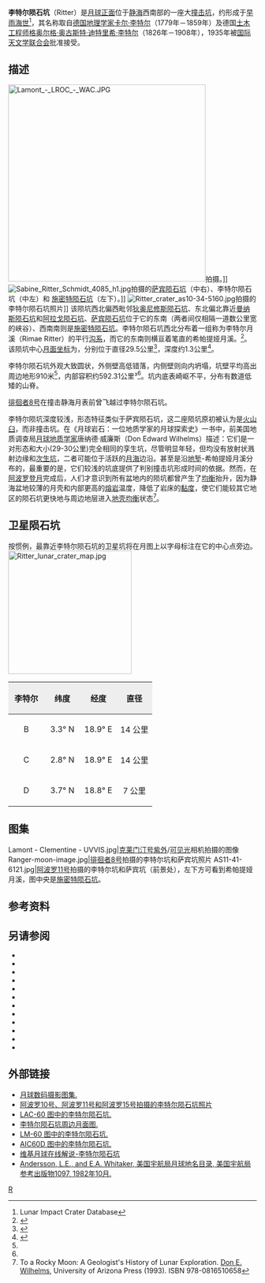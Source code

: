 {{lunar crater data |
 image=AS11-41-6121.jpg|240px|
 caption=[[萨宾陨石坑|萨宾陨石坑]]（中右）和李特尔陨石坑（右侧）。[[美国宇航局|美国宇航局]]照片。|
 latitude=1.96|
 N_or_S=N|
 longitude=19.17|
 E_or_W=E|
 diameter=29.5公里|
 depth=1.3公里|
 colong=341|
 eponym=[[卡尔·李特尔|卡尔·李特尔]]<br />[[格奥尔格·奥古斯特·迪特里希·李特尔|格奥尔格·奥古斯特·迪特里希·李特尔]]}}
'''李特尔陨石坑'''（Ritter）是[[月球正面|月球正面]]位于[[静海|静海]]西南部的一座大[[撞击坑|撞击坑]]，约形成于[[早雨海世|早雨海世]]<ref name=LICD>Lunar Impact Crater Database</ref>，其名称取自[[德国|德国]][[地理学家|地理学家]][[卡尔·李特尔|卡尔·李特尔]]（1779年－1859年）及德国[[土木工程师|土木工程师]][[格奥尔格·奥古斯特·迪特里希·李特尔|格奥尔格·奥古斯特·迪特里希·李特尔]]（1826年－1908年），1935年被[[国际天文学联合会|国际天文学联合会]]批准接受。

==描述==
[[Image:Lamont_-_LROC_-_WAC.JPG|400px]]拍摄。]]
[[Image:Sabine_Ritter_Schmidt_4085_h1.jpg|thumb]]拍摄的[[萨宾陨石坑|萨宾陨石坑]]（中右）、李特尔陨石坑（中左）和 [[施密特陨石坑|施密特陨石坑]]（左下）。]]
[[Image:Ritter_crater_as10-34-5160.jpg|thumb]]拍摄的李特尔陨石坑照片]]
该陨坑西北偏西毗邻[[狄奥尼修斯陨石坑|狄奥尼修斯陨石坑]]、东北偏北靠近[[曼纳斯陨石坑|曼纳斯陨石坑]]和[[阿拉戈陨石坑|阿拉戈陨石坑]]、[[萨宾陨石坑|萨宾陨石坑]]位于它的东南（两者间仅相隔一道数公里宽的峡谷）、西南南则是[[施密特陨石坑|施密特陨石坑]]。李特尔陨石坑西北分布着一组称为李特尔月溪（Rimae Ritter）的平行[[月溪|沟系]]，而它的东南则横亘着笔直的希帕提娅月溪。<ref>{{Cite web |url=http://planetarynames.wr.usgs.gov/images/Lunar/lac_60_lo.pdf |title=Crater Ritter on LAC-60 map. |access-date=2016-09-10 |archive-date=2012-05-05 |archive-url=https://www.webcitation.org/67QndhdBR?url=http://planetarynames.wr.usgs.gov/images/Lunar/lac_60_lo.pdf |dead-url=no }}</ref>。
该陨坑中心[[月面坐标|月面坐标]]为{{Coord|1.96|N|19.17|E|globe:Moon|nogoogle=1|noosm=1}}，分别位于直径29.5公里<ref name="IAU">{{Cite web |url=http://planetarynames.wr.usgs.gov/Feature/5158 |title=Directory of the International Astronomical Union |access-date=2016-09-10 |archive-date=2019-03-31 |archive-url=https://web.archive.org/web/20190331003524/https://planetarynames.wr.usgs.gov/Feature/5158 |dead-url=no }}</ref>，深度约1.3公里<ref>{{Cite web |url=http://fisherka.csolutionshosting.net/astronote/plan/craterdepth/html/CraterDepthFeatureNameWestfall.html |title=John E. Westfall's Atlas of the Lunar Terminator, Cambridge Univ. Press (2000) |access-date=2016-09-10 |archive-date=2014-12-18 |archive-url=https://archive.today/20141218234310/http://fisherka.csolutionshosting.net/astronote/plan/craterdepth/html/CraterDepthFeatureNameWestfall.html |dead-url=no }}</ref>。

李特尔陨石坑外观大致圆状，外侧壁高低错落，内侧壁则向内坍塌，坑壁平均高出周边地形910米<ref name="LICD"/>，内部容积约592.31公里³<ref name="LICD"/>。坑内底表崎岖不平，分布有数道低矮的山脊。

[[徘徊者8号|徘徊者8号]]在撞击静海月表前曾飞越过李特尔陨石坑。

李特尔陨坑深度较浅，形态特征类似于萨宾陨石坑，这二座陨坑原初被认为是[[破火山口|火山臼]]，而非撞击坑。在《月球岩石：一位地质学家的月球探索史》一书中，前美国地质调查局[[月球|月球]][[地质学家|地质学家]]唐纳德·威廉斯（Don Edward Wilhelms）描述：它们是一对形态和大小(29-30公里)完全相同的孪生坑，尽管明显年轻，但均没有放射状溅射边缘和[[次级撞击坑|次生坑]]，二者可能位于活跃的[[月海|月海]]边沿。甚至是沿[[地堑|地堑]]-希帕提娅月溪分布的，最重要的是，它们较浅的坑底提供了判别撞击坑形成时间的依据。然而，在[[阿波罗计划|阿波罗登月]]完成后，人们才意识到所有盆地内的陨坑都曾产生了[[地壳均衡|均衡]]抬升，因为静海盆地较薄的月壳和内部更高的[[熔岩|熔岩]]温度，降低了岩床的[[黏度|黏度]]，使它们能较其它地区的陨石坑更快地与周边地层进入[[地壳均衡|地壳均衡]]状态<ref>To a Rocky Moon: A Geologist's History of Lunar Exploration.  [[Donald_Wilhelms|Don E. Wilhelms]], University of Arizona Press (1993). ISBN 978-0816510658</ref>。

==卫星陨石坑==
按惯例，最靠近李特尔陨石坑的卫星坑将在月图上以字母标注在它的中心点旁边。
[[Image:Ritter_lunar_crater_map.jpg|250px]]

{| class="wikitable"
!width="25%" style="background:#eeeeee;" |李特尔
!width="25%" style="background:#eeeeee;" |纬度
!width="25%" style="background:#eeeeee;" |经度 
!width="25%" style="background:#eeeeee;" |直径
|-
|align="center"|B
|align="center"|3.3° N
|align="center"|18.9° E
|align="center"|14 公里
|-
|align="center"|C
|align="center"|2.8° N
|align="center"|18.9° E
|align="center"|14 公里
|-
|align="center"|D
|align="center"|3.7° N
|align="center"|18.8° E
|align="center"|7 公里
|}{{clear}}

==图集==
<gallery>
Lamont - Clementine - UVVIS.jpg|[[克莱门汀号|克莱门汀号]][[紫外线|紫外]]/[[可见光|可见光]]相机拍摄的图像
Ranger-moon-image.jpg|[[徘徊者8号|徘徊者8号]]拍摄的李特尔坑和萨宾坑照片
AS11-41-6121.jpg|[[阿波罗11号|阿波罗11号]]拍摄的李特尔坑和萨宾坑（前景处），左下方可看到希帕提娅月溪，图中央是[[施密特陨石坑|施密特陨石坑]]。
</gallery>

==参考资料==
{{Reflist}}

==另请参阅==
{{Commons|Image:AS11-41-6121.jpg}} 
{{refbegin}}
* {{cite book
  | last1 = Andersson
  | first1 = L. E.
  | last2 = Whitaker
  | first2 = E. A.
  | authorlink2 = Ewen Whitaker
  | date = 1982
  | title = [[NASA|NASA]] Catalogue of Lunar Nomenclature
  | publisher = NASA RP-1097
  | ref = harv
  }}
* {{cite web
  | last = Blue
  | first = Jennifer
  | date = July 25, 2007
  | title = Gazetteer of Planetary Nomenclature
  | publisher = [[United_States_Geological_Survey|USGS]]
  | url = http://planetarynames.wr.usgs.gov/
  | accessdate = 2007-08-05
  | ref = harv
  | archive-date = 2019-12-05
  | archive-url = https://web.archive.org/web/20191205162958/https://planetarynames.wr.usgs.gov/
  | dead-url = no
  }}
* {{cite book
  | last1 = Bussey
  | first1 = B.
  | authorlink1 = Ben Bussey
  | last2 = Spudis
  | first2 = P.
  | authorlink2 = Paul Spudis
  | date = 2004
  | title = The Clementine Atlas of the Moon
  | publisher = Cambridge University Press
  | location = New York
  | isbn = 978-0-521-81528-4
  | ref = harv
  }}
* {{cite book
  | last1 = Cocks
  | first1 = Elijah E.
  | last2 = Cocks
  | first2 = Josiah C.
  | date = 1995
  | title = Who's Who on the Moon: A Biographical Dictionary of Lunar Nomenclature
  | url = https://archive.org/details/isbn_9780936389271
  | publisher = Tudor Publishers
  | isbn = 978-0-936389-27-1
  | ref = harv
  }}
* {{cite web
  | last = McDowell
  | first = Jonathan
  | date = July 15, 2007
  | url = http://host.planet4589.org/astro/lunar/
  | title = Lunar Nomenclature
  | publisher = Jonathan's Space Report
  | accessdate = 2007-10-24
  | ref = harv
  | archive-date = 2019-06-21
  | archive-url = https://web.archive.org/web/20190621012337/http://host.planet4589.org/astro/lunar/
  | dead-url = no
  }}
* {{cite journal| last1 = Menzel| first1 = D. H.| last2 = Minnaert| first2 = M.| last3 = Levin| first3 = B.| last4 = Dollfus| first4 = A.| last5 = Bell| first5 = B.| title = Report on Lunar Nomenclature by the Working Group of Commission 17 of the IAU| doi = 10.1007/BF00171763| journal = Space Science Reviews| volume = 12| issue = 2| pages = 136–186| year = 1971| pmid = | pmc =| bibcode = 1971SSRv...12..136M| ref = harv}}
* {{cite book
  | first = Patrick
  | last = Moore
  | authorlink = Patrick Moore
  | date = 2001
  | title = On the Moon
  | url = https://archive.org/details/patrickmooreonmo00patr
  | publisher = Sterling Publishing Co
  | isbn = 978-0-304-35469-6
  | ref = harv
  }}
* {{cite book
  | first = Fred W.
  | last = Price
  | date = 1988
  | title = The Moon Observer's Handbook
  | publisher = Cambridge University Press
  | isbn = 978-0-521-33500-3
  | ref = harv
  }}
* {{cite book
  | last = Rükl
  | first = Antonín
  | authorlink = Antonín Rükl
  | date = 1990
  | title = Atlas of the Moon
  | publisher = Kalmbach Books
  | isbn = 978-0-913135-17-4
  | ref = harv
  }}
* {{cite book
  | last = Webb
  | first = Rev. T. W.
  | authorlink = Thomas William Webb
  | date = 1962
  | title = Celestial Objects for Common Telescopes
  | url = https://archive.org/details/celestialobjects00webb
  | edition = 6th revised
  | publisher = Dover
  | isbn = 978-0-486-20917-3
  | ref = harv
  }}
* {{cite book
  | first = Ewen A.
  | last = Whitaker
  | authorlink = Ewen Whitaker
  | date = 1999
  | title = Mapping and Naming the Moon
  | publisher = Cambridge University Press
  | isbn = 978-0-521-62248-6
  | ref = harv
  }}
* {{cite book
  | first = Peter T.
  | last = Wlasuk
  | date = 2000
  | title = Observing the Moon
  | publisher = Springer
  | isbn = 978-1-85233-193-1
  | ref = harv
 }}
{{refend}}

==外部链接==
*[http://www.lpi.usra.edu/resources/lunar_orbiter/bin/srch_nam.shtml?Ritter%7C0 月球数码摄影图集.] {{Wayback|url=http://www.lpi.usra.edu/resources/lunar_orbiter/bin/srch_nam.shtml?Ritter%7C0 |date=20201127013727 }}
*[http://www.lpi.usra.edu/resources/apollo/search/feature/?feature=Ritter 阿波罗10号、阿波罗11号和阿波罗15号拍摄的李特尔陨石坑照片] {{Wayback|url=http://www.lpi.usra.edu/resources/apollo/search/feature/?feature=Ritter |date=20201127161028 }}
*[http://www.lpi.usra.edu/resources/mapcatalog/LAC/lac60/ LAC-60 图中的李特尔陨石坑.] {{Wayback|url=http://www.lpi.usra.edu/resources/mapcatalog/LAC/lac60/ |date=20160303220727 }}
*[http://www.lpi.usra.edu/resources/mapcatalog/usgs/I510/ 李特尔陨石坑周边月面图.] {{Wayback|url=http://www.lpi.usra.edu/resources/mapcatalog/usgs/I510/ |date=20160304084756 }}
*[http://www.lpi.usra.edu/resources/mapcatalog/LM/lm60/ LM-60 图中的李特尔陨石坑.] {{Wayback|url=http://www.lpi.usra.edu/resources/mapcatalog/LM/lm60/ |date=20170428044342 }}
*[http://www.lpi.usra.edu/resources/mapcatalog/AIC/AIC60D/ AIC60D 图中的李特尔陨石坑.] {{Wayback|url=http://www.lpi.usra.edu/resources/mapcatalog/AIC/AIC60D/ |date=20170502150231 }}
*[http://the-moon.wikispaces.com/Ritter 维基月球在线解说-李特尔陨石坑] {{Wayback|url=http://the-moon.wikispaces.com/Ritter |date=20180707090909 }}
*[http://planet4589.org/astro/lunar/RP-1097.pdf Andersson, L.E., and E.A. Whitaker, 美国宇航局月球地名目录, 美国宇航局参考出版物1097, 1982年10月.] {{Wayback|url=http://planet4589.org/astro/lunar/RP-1097.pdf |date=20141006125838 }}

[[Category:月球环形山|R]]